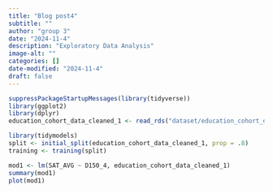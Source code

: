 ```yaml
---
title: "Blog post4"
subtitle: ""
author: "group 3"
date: "2024-11-4"
description: "Exploratory Data Analysis"
image-alt: ""
categories: []
date-modified: "2024-11-4"
draft: false
---
```

```r
suppressPackageStartupMessages(library(tidyverse))
library(ggplot2)
library(dplyr)
education_cohort_data_cleaned_1 <- read_rds("dataset/education_cohort_data_cleaned.rds")
```

```r
library(tidymodels)
split <- initial_split(education_cohort_data_cleaned_1, prop = .8)
training <- training(split)
```

```r
mod1 <- lm(SAT_AVG ~ D150_4, education_cohort_data_cleaned_1)
summary(mod1)
plot(mod1)
```
